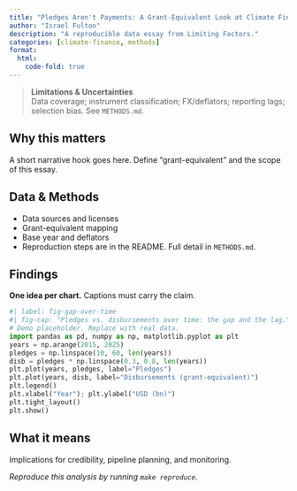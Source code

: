 ```yaml
---
title: "Pledges Aren't Payments: A Grant-Equivalent Look at Climate Finance"
author: "Israel Fulton"
description: "A reproducible data essay from Limiting Factors."
categories: [climate-finance, methods]
format:
  html:
    code-fold: true
---
```


> **Limitations & Uncertainties**  
> Data coverage; instrument classification; FX/deflators; reporting lags; selection bias. See `METHODS.md`.

## Why this matters
A short narrative hook goes here. Define "grant-equivalent" and the scope of this essay.

## Data & Methods
- Data sources and licenses
- Grant-equivalent mapping
- Base year and deflators
- Reproduction steps are in the README. Full detail in `METHODS.md`.

## Findings
::: {.callout-tip}
**One idea per chart.** Captions must carry the claim.
:::

```python
#| label: fig-gap-over-time
#| fig-cap: "Pledges vs. disbursements over time: the gap and the lag."
# Demo placeholder. Replace with real data.
import pandas as pd, numpy as np, matplotlib.pyplot as plt
years = np.arange(2015, 2025)
pledges = np.linspace(10, 60, len(years))
disb = pledges * np.linspace(0.3, 0.8, len(years))
plt.plot(years, pledges, label="Pledges")
plt.plot(years, disb, label="Disbursements (grant-equivalent)")
plt.legend()
plt.xlabel("Year"); plt.ylabel("USD (bn)")
plt.tight_layout()
plt.show()
```

## What it means
Implications for credibility, pipeline planning, and monitoring.

*Reproduce this analysis by running `make reproduce`.*
